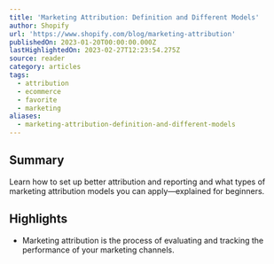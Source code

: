 ```yaml
---
title: 'Marketing Attribution: Definition and Different Models'
author: Shopify
url: 'https://www.shopify.com/blog/marketing-attribution'
publishedOn: 2023-01-20T00:00:00.000Z
lastHighlightedOn: 2023-02-27T12:23:54.275Z
source: reader
category: articles
tags:
  - attribution
  - ecommerce
  - favorite
  - marketing
aliases:
  - marketing-attribution-definition-and-different-models
---
```

## Summary

Learn how to set up better attribution and reporting and what types of marketing attribution models you can apply—explained for beginners.

## Highlights
- Marketing attribution is the process of evaluating and tracking the performance of your marketing channels.

